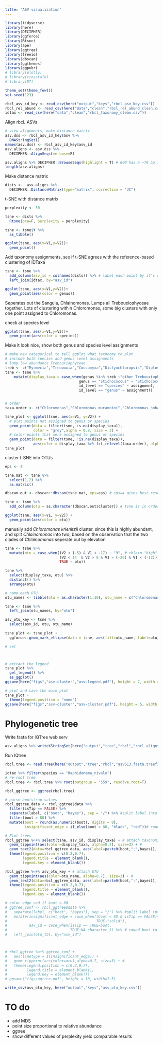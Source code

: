 ```yaml
---
title: "ASV visualization"
---
```



```r
library(tidyverse)
library(here)
library(DECIPHER)
library(ggforce)
library(Rtsne)
library(ape)
library(ggtree)
library(treeio)
library(dbscan)
library(ggthemes)
library(ggpubr)
# library(plotly)
# library(crosstalk)
# library(DT)
```

```r
theme_set(theme_few())
set.seed(123)
```

```r
rbcl_asv_id_key <- read_csv(here("output","keys","rbcl_asv_key.csv"))
rbcl_rel_abund <- read_csv(here("data","clean","rbcl_rel_abund_clean.csv"))
idtax <- read_csv(here("data","clean","rbcl_taxonomy_clean.csv"))
```

Align rbcL ASVs
```r
# view alignments, make distance matrix
asv.dss <- rbcl_asv_id_key$asv %>%
  DNAStringSet()
names(asv.dss) <- rbcl_asv_id_key$asv_id
asv.aligns <- asv.dss %>% 
  DECIPHER::AlignSeqs(verbose=F)

asv.aligns %>% DECIPHER::BrowseSeqs(highlight = T) # 600 has a ~70 bp insert, 607 ~45 bp deletion, 508 ~110 bp deletion
length(asv.aligns)
```

Make distance matrix
```r
dists <-  asv.aligns %>% 
  DECIPHER::DistanceMatrix(type="matrix", correction = "JC")
```

t-SNE with distance matrix
```r
perplexity <- 30

tsne <- dists %>% 
  Rtsne(pca=F, perplexity = perplexity)

tsne <- tsne$Y %>% 
  as_tibble()

ggplot(tsne, aes(x=V1,y=V2))+
  geom_point()
```

Add taxonomy assignments, see if t-SNE agrees with the reference-based clustering of IDTaxa
```r
tsne <- tsne %>% 
  add_column(asv_id = colnames(dists)) %>% # label each point by it's ASV ID
  left_join(idtax, by="asv_id")

ggplot(tsne, aes(x=V1,y=V2))+
  geom_point(aes(color = genus))
```
Seperates out the Sanguia, Chlainomonas. Lumps all Trebouxiophyceae together. Lots of clustering within Chloromonas, some big clusters with only one point assigned to Chloromonas. 

check at species level
```r
ggplot(tsne, aes(x=V1,y=V2))+
  geom_point(aes(color = species))
```


Make it look nice, show both genus and species level assignments
```r

# make new categorical to tell ggplot what taxonomy to plot
# include both species and genus level assignments
# lump low abundance Trebouxiophyceae
treb <- c("Myrmecia","Trebouxia","Coccomyxa","Dictyochloropsis","Diplosphaera")
tsne <- tsne %>% 
    mutate(display_taxa = case_when(genus %in% treb ~"other Trebouxiophyceae",
                                  genus == "Stichococcus" ~ "Stichococcus",#########not sure why I need this...
                                  id_level == "species" ~ assignment,
                                  id_level == "genus" ~ assignment))


# order
taxa.order <- c("Chloromonas","Chloromonas_muramotoi","Chloromonas_hohamii","Chloromonas_krienitzii","Chloromonas_Group_B","Raphidonema_nivale","Stichococcus","other Trebouxiophyceae","Chlainomonas", "Chlainomonas_rubra","Sanguina","Sanguina_aurantia","Sanguina_nivaloides" )

tsne_plot <- ggplot(tsne, aes(x=V1, y=V2)) +
  # plot points not assigned to genus or species
  geom_point(data = filter(tsne, is.na(display_taxa)), 
             color = "grey",alpha = 0.8, size = 3) +
  # color points that were assigned to genus or species
  geom_point(data = filter(tsne, !is.na(display_taxa)), 
             aes(color = display_taxa %>% fct_relevel(taxa.order), alpha = 0.8), size = 3)  
tsne_plot
```

cluster t-SNE into OTUs
```r
eps <- 4

tsne.mat <- tsne %>% 
  select(1,2) %>% 
  as.matrix()

dbscan.out <- dbscan::dbscan(tsne.mat, eps=eps) # eps=4 gives best results

tsne <- tsne %>% 
  add_column(otu = as.character(dbscan.out$cluster)) # tsne is in order of asv_id

ggplot(tsne, aes(x=V1, y=V2)) +
  geom_point(aes(color = otu))
```

manually add *Chloromonas krienitzii* cluster, since this is highly abundant, and split *Chlainomonas* into two, based on the observation that the two clades of *Chlainomonas* seperate out by elevation
```r
tsne <- tsne %>%
  mutate(otu = case_when((V2 < (-5) & V1 < -17) ~ "9", # chlain "high"
                         (V2 < 14  & V2 > 8 & V1 > (-20) & V1 < (-12)) ~ "10",# krienitzii
                         TRUE ~ otu))

tsne %>% 
  select(display_taxa, otu) %>% 
  distinct() %>% 
  arrange(otu)

# name each OTU
otu_names <- tibble(otu = as.character(1:10), otu_name = c("Chloromonas spp. C","Sanguina A","Chlainomonas B", "Chloromonas muramotoi E","Chloromonas G","Chloromonas I","Algae H","Trebouxiophyceae J","Chlainomonas F","Chloromonas krienitzii D"))

tsne <- tsne %>% 
  left_join(otu_names, by="otu")

asv_otu_key <- tsne %>% 
  select(asv_id, otu, otu_name)
  
tsne_plot <- tsne_plot +
  ggforce::geom_mark_ellipse(data = tsne, aes(fill=otu_name, label=otu_name))

# set



# extract the legend
tsne_plot %>% 
  get_legend() %>% 
  as_ggplot()
ggsave(here("figs","asv-cluster","asv-legend.pdf"), height = 7, width = 3)

# plot and save the main plot
tsne_plot +
  theme(legend.position = "none")
ggsave(here("figs","asv-cluster","asv-cluster.pdf"), height = 5, width = 5)
```

# Phylogenetic tree

Write fasta for IQTree web serv
```r
asv.aligns %>% writeXStringSet(here("output","tree","rbcl","rbcl_aligns.fasta"))
```

Run IQtree
```r
rbcl.tree <- read.tree(here("output","tree","rbcl","asv613.fasta.treefile"))

idtax %>% filter(species == "Raphidonema_nivale")
# re-root tree
rbcl.tree <- rbcl.tree %>% root(outgroup = "559", resolve.root=T)

rbcl_ggtree <- ggtree(rbcl.tree)

# parse bootstrap values
rbcl_ggtree_data <- rbcl_ggtree$data %>% 
  filter(isTip == FALSE) %>% 
  separate(label, c("boot", "bayes"), sep = "/") %>% #split label into boots and bayes vals
  filter(boot > 80) %>%
  mutate(boot = round(as.numeric(boot), digits = 0),
         insignificant_edge = if_else(boot > 80, "black", "red"))# round boot to nearest integer

# Plot trees
rbcl_ggtree %<+% select(tsne, asv_id, display_taxa) + # attach taxonomic assignment for tip label
  geom_tippoint(aes(color=display_taxa, alpha=0.7), size=3) + # 
  geom_text2(data=rbcl_ggtree_data, aes(label=paste0(boot,";",bayes)),  vjust= 0.01, hjust = 1, size=3) + # add bootstrap vals
  theme(legend.position = c(0.2,0.7), 
        legend.title = element_blank(), 
        legend.key = element_blank()) 

rbcl_ggtree %<+% asv_otu_key + # attach OTU
  geom_tippoint(aes(color=otu_name, alpha=0.7), size=3) + # 
  geom_text2(data=rbcl_ggtree_data, aes(label=paste0(boot,";",bayes)),  vjust= 0.01, hjust = 1, size=3) + # add bootstrap vals
  theme(legend.position = c(0.2,0.7), 
        legend.title = element_blank(), 
        legend.key = element_blank()) 

# color edge red if boot < 80
# ggtree_conf <- rbcl_ggtree$data %>% 
#   separate(label, c("boot", "bayes"), sep = "/") %>% #split label into boots and bayes vals
#   mutate(insignificant_edge = case_when((boot < 80 & isTip == FALSE)~"dotted", 
#                                         TRUE~"solid"),
#          asv_id = case_when(isTip == TRUE~boot,
#                             TRUE~NA_character_)) %>% # round boot to nearest integer
#   left_join(otu_tbl, by="asv_id") 



# rbcl_ggtree %<+% ggtree_conf +
#   aes(linetype = I(insignificant_edge)) +
#   geom_tippoint(aes(color=otu),alpha=0.7, size=3) + #
#   theme(legend.position = c(0.2,0.7), 
#         legend.title = element_blank(), 
#         legend.key = element_blank()) 
# ggsave("figs/ggtree.pdf", height = 10, width=7.5)
```




```r

write_csv(asv_otu_key, here("output","keys","asv_otu_key.csv"))
```


# TO do
- add MDS
- point size proportional to relative abundance
- ggtree
- show different values of perplexity yield comparable results
